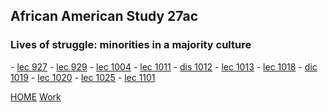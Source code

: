 ==African American Study 27ac==
===Lives of struggle: minorities in a majority culture===
- [[lec 927]]
- [[lec 929]]
- [[lec 1004]]
- [[lec 1011]]
- [[dis 1012]]
- [[lec 1013]]
- [[lec 1018]]
- [[dic 1019]]
- [[lec 1020]]
- [[lec 1025]]
- [[lec 1101]]



[[index|HOME]]   [[Work]]
